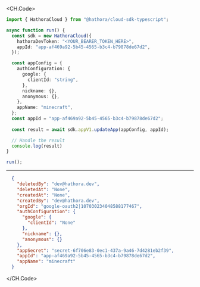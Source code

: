 
<CH.Code>
```typescript UpdateApp.ts
import { HathoraCloud } from "@hathora/cloud-sdk-typescript";

async function run() {
  const sdk = new HathoraCloud({
    hathoraDevToken: "<YOUR_BEARER_TOKEN_HERE>",
    appId: "app-af469a92-5b45-4565-b3c4-b79878de67d2",
  });

  const appConfig = {
    authConfiguration: {
      google: {
        clientId: "string",
      },
      nickname: {},
      anonymous: {},
    },
    appName: "minecraft",
  };
  const appId = "app-af469a92-5b45-4565-b3c4-b79878de67d2";
  
  const result = await sdk.appV1.updateApp(appConfig, appId);

  // Handle the result
  console.log(result)
}

run();
```
---

```json Example Response
  {
    "deletedBy": "dev@hathora.dev",
    "deletedAt": "None",
    "createdAt": "None",
    "createdBy": "dev@hathora.dev",
    "orgId": "google-oauth2|107030234048588177467",
    "authConfiguration": {
      "google": {
        "clientId": "None"
      },
      "nickname": {},
      "anonymous": {}
    },
    "appSecret": "secret-6f706e83-0ec1-437a-9a46-7d4281eb2f39",
    "appId": "app-af469a92-5b45-4565-b3c4-b79878de67d2",
    "appName": "minecraft"
  }
```
</CH.Code>
